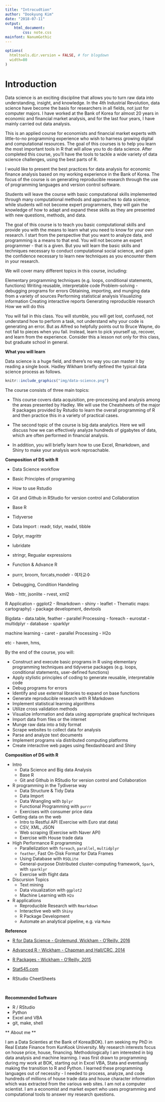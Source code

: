 ```yaml
---
title: "Introcudtion"
author: "Dookyung Kim"
date: "2018-07-11"
output: 
    html_document:
        css: note.css
mainfont: NanumGothic
---
```


```r
options(
  htmltools.dir.version = FALSE, # for blogdown
  width=80
)

```


# Introduction

Data science is an exciting discipline that allows you to turn raw data into understanding, insight, and knowledge. 
In the 4th Industrial Revolution, data science have become the basis for researchers in all fields, not just for computer majors. I have worked at the Bank of Korea for almost 20 years in economic and financial market analysis, and for the last four years, I have mainly carried out data analysis.

This is an applied course for economists and financial market experts with little-to-no programming experience who wish to harness growing digital and computational resources. The goal of this courses is to help you learn the most important tools in R that will allow you to do data science. After completed this course, you'll have the tools to tackle a wide variety of data science challenges, using the best parts of R. 

I would like to present the best practices for data analysis for economic finance analysis based on my working experience in the Bank of Korea. The focus of the course is on generating reproducible research through the use of programming languages and version control software. 

Students will leave the course with basic computational skills implemented through many computational methods and approaches to data science; while students will not become expert programmers, they will gain the knowledge of how to adapt and expand these skills as they are presented with new questions, methods, and data.


The goal of this course is to teach you basic computational skills and provide you with the means to learn what you need to know for your own research. I start from the perspective that you want to analyze data, and programming is a means to that end. You will not become an expert programmer - that is a given. But you will learn the basic skills and techniques necessary to conduct computational social science, and gain the confidence necessary to learn new techniques as you encounter them in your research.

We will cover many different topics in this course, including:

Elementary programming techniques (e.g. loops, conditional statements, functions)
Writing reusable, interpretable code
Problem-solving - debugging programs for errors
Obtaining, importing, and munging data from a variety of sources
Performing statistical analysis
Visualizing information
Creating interactive reports
Generating reproducible research
How we will do this

You will fail in this class. You will stumble, you will get lost, confused, not understand how to perform a task, not understand why your code is generating an error. But as Alfred so helpfully points out to Bruce Wayne, do not fall to pieces when you fail. Instead, learn to pick yourself up, recover, and learn from the experience. Consider this a lesson not only for this class, but graduate school in general.

**What you will learn**

Data science is a huge field, and there's no way you can master it by reading a single book. Hadley Wikham briefly defined the typical data science process as follows.

```r
knitr::include_graphics("img/data-science.png")
```

The course consists of three main topics:

- This course covers data acquisition, pre-processing and analysis among the areas presented by Hadley. We will use the Cheatsheets of the major R packages provided by Rstudio to learn the overall programming of R and then practice this in a variety of practical cases.

- The second topic of the course is big data analytics. Here we will discuss how we can effectively analyze hundreds of gigabytes of data, which are often performed in financial analysis.

- In addition, you will briefly learn how to use Excel, Rmarkdown, and Shiny to make your analysis work reproachable.



**Composition of DS with R**

- Data Science workflow
- Basic Principles of programing
- How to use Rstudio
- Git and Github in RStudio for version control and Collaboration

- Base R
- Tidyverse
- Data Import : readr, tidyr,  readxl,  tibble
- Dplyr,  magrittr

- lubridate
- stringr, Regualar expressions

- Function & Advance R 
- purrr, broom, forcats,modelr - 여자교수
- Debugging, Condition Handeling

Web
- httr, jsonlite 
- rvest, xml2

R Application
- ggplot2
- Rmarkdown
- shiny
- leaflet
- Thematic maps: cartography)
- package development, devtools


Bigdata
- data.table, feather
- parallel Processing
- foreach
- eurostat
- multidplyr
- database
- sparklyr

machine learning 
- caret - parallel Processing
- H2o

etc
-  haven, hms, 


By the end of the course, you will:

- Construct and execute basic programs in R using elementary programming techniques and tidyverse packages (e.g. loops, conditional statements, user-defined functions)
- Apply stylistic principles of coding to generate reusable, interpretable code
- Debug programs for errors
- Identify and use external libraries to expand on base functions
- Generate reproducible research with R Markdown
- Implement statistical learning algorithms
- Utilize cross validation methods
- Visualize information and data using appropriate graphical techniques
- Import data from files or the internet
- Munge raw data into a tidy format
- Scrape websites to collect data for analysis
- Parse and analyze text documents
- Implement programs via distributed computing platforms
- Create interactive web pages using flexdashboard and Shiny

**Composition of DS with R**

  * Intro  
    - Data Science and Big data Analysis
    - Base R
    - Git and Github in RStudio for version control and Collaboration   

  * R programming in the Tydiverse way
    - Data Structure & Tidy Data
    - Data Import    
    - Data Wrangling with `Dplyr`
    - Functional Programming with `purrr`
    - Exercises with consumer price data
    
  * Getting data on the web
    - Intro to Restful API (Exercise with Euro stat data)
    - CSV, XML, JSON
    - Web scraping (Exercise with Naver API)
    - Exercise with House trade data

  * High Performance R programming
    - Parallelization with `foreach`, `parallel`, `multidplyr`
    - `feather`, Fast On-Disk Format for Data Frames 
    - Using Database with `RSQLite`
    - General-purpose Distributed cluster-computing framework, `Spark`, with `sparklyr`
    - Exercise with flight data

  * Discursion Topics
    - Text mining
    - Data visualization with `ggplot2`
    - Machine Learning with `H2o`

  * R applications
    - Reproducible Research with `Rmarkdown`
    - Interactive web with `Shiny`
    - R Package Development
    - Automate an analytical pipeline, e.g. via `Make`
    
    
**Reference**

  * [R for Data Science - Grolemund, Wickham - O'Reilly, 2016](http://r4ds.had.co.nz/)
  * [Advanced R - Wickham - Chapman and Hall/CRC, 2014](http://adv-r.had.co.nz/)
  * [R Packages - Wickham - O'Reilly, 2015](http://r-pkgs.had.co.nz/)


  * [Stat545.com](http://stat545.com/)
  * RStudio CheetSheets

<br>

**Recommended Software**

  * R / RStudio
  * Python
  * Excel and VBA
  * git, make, shell
      
      
** About me **

I am a Data Scienties at the Bank of Korea(BOK). I am seeking my PhD in Real Estate Finance from KunKook University. My research interests focus on house price, house, financing. Methodologically I am interested in big data analysis and machine learning. I was first drawn to programming during my work at BOK, starting out in Excel VBA, Stata and eventually making the transition to R and Python. I learned these programming languages out of necessity - I needed to process, analyze, and code hundreds of millions of house trade data and house character information which was extracted from the various web sites. I am not a computer scientist. I am a economist and market expert who uses programming and computational tools to answer my research questions.

